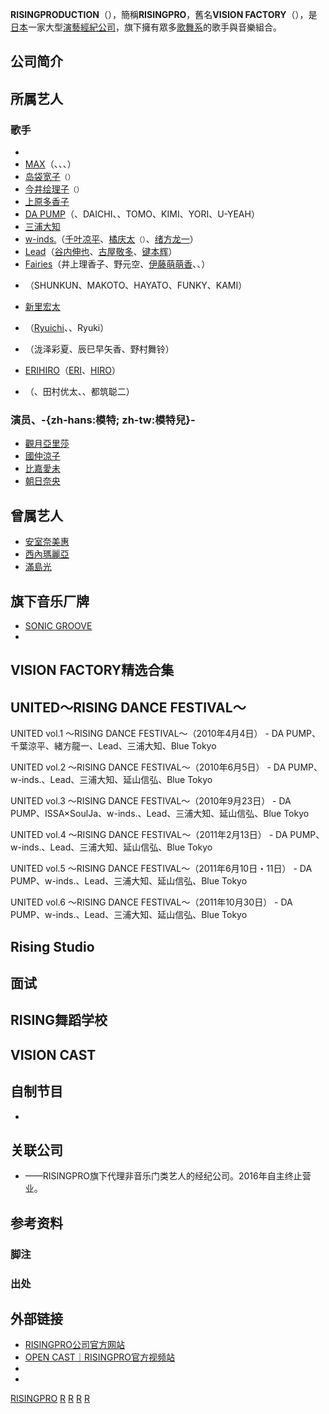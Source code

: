 {{更新|time=2019-02-07T13:13:44+00:00}}
{{noteTA
|G1 = Show
|G2 = 和製漢字
}}
{{Infobox company
| name = 株式會社RISINGPRO控股<br /><small>{{lang|ja|株式会社ライジングプロ・ホールディングス}}</small>
| name_en = RISINGPRO Holdings Co., Ltd.
| logo = RISINGPRODUCTION logo.png
| logo_size = 260px
| image =  Harajuku_Ekimae1.jpg        
| image_size = 260px
| image_caption = 位於[[原宿站|原宿站]]竹下口前及[[竹下通|竹下通]]西口旁的原宿Ash大樓，為RISINGPRO總部及其經營的「{{link-ja|原宿站前舞台|原宿駅前ステージ}}」所在地
| type = [[私人公司|私人公司]]
| native_name = 株式会社ライジングプロ・ホールディングス
| native_name_lang = ja
| other_name = {{lang|en|VISION FACTORY}}（2002年－2014年12月11日<ref name="社名変更">[http://www.rising-pro.jp/news/news_archives/news.html?aid=rising&nID=VFE12iiEkf {{lang|ja|RISINGPRODUCTION：社名変更のご案内}}]</ref>）
| foundation = 1985年7月
| defunct = <!-- {{End date|YYYY|MM|DD}} -->
| location = <li>本店所在地（公司註冊地）：<br />{{JPN}} 〒106-0032<br />[[東京都|東京都]][[港區_(東京都)|港區]][[六本木|六本木]]4丁目1番26號<br /><li>本社所在地（公司營業地）：<br />{{JPN}} 〒150-0001<br />[[東京都|東京都]][[澀谷區|澀谷區]][[神宮前_(澀谷區)|神宫前]]1丁目19番11號<br />原宿Ash大樓5樓
| area_served = {{JPN}}
| key_people = {{Link-ja|平哲夫|平哲夫}}<small>（[[代表董事|代表董事]]）</small>
| industry = [[娱乐产业|娱乐产业]]
| services = [[演员|演员]]、[[偶像_(日本)|偶像]]、[[歌手|歌手]]及[[音乐家|音乐家]]的经纪管理
| num_employees = 31人
| homepage = {{URL|www.rising-pro.jp}}
| footnotes = 1985年，{{lang|en|Rising}}制作公司（前{{lang|en|Vision Factory}}）是{{lang|en|Rising}}制作控股公司（{{lang|en|RISINGPRO}}成立时的名字）的预约代理机构。
}}

'''RISINGPRODUCTION'''（{{jpn|j=ライジングプロダクション|hg=<!--原文全為假名，此處略-->|rm=raijingu purodakushon|f=y}}），簡稱'''RISINGPRO'''，舊名'''VISION FACTORY'''（{{lang|ja|ヴィジョンファクトリー}}），是[[日本|日本]]一家大型[[演藝|演藝]][[經紀公司|經紀公司]]，旗下擁有眾多[[歌舞系|歌舞系]]的歌手與音樂組合。

== 公司简介 ==

== 所属艺人 ==
=== 歌手 ===
* {{Link-ja|荻野目洋子|荻野目洋子}}
* [[MAX_(日本音樂團體)|MAX]]（{{Link-ja|Nana (日本歌手)|Nana (歌手)|Nana}}、{{Link-ja|Lina (日本歌手)|Lina (歌手)|Lina}}、{{Link-ja|Reina (日本歌手)|Reina (歌手)|Reina}}、{{Link-ja|Mina (日本歌手)|Mina (歌手)|Mina}}）
* [[岛袋宽子|岛袋宽子]]<small>（{{lang|en|hiro}}）</small>
* [[今井绘理子|今井绘理子]]<small>（{{lang|en|elly}}）</small>
* [[上原多香子|上原多香子]]
* [[DA_PUMP|DA PUMP]]（{{link-ja|ISSA (歌手)|ISSA (歌手)|ISSA}}、DAICHI、{{Link-ja|KENZO (舞员)|KENZO (ダンサー)|KENZO}}、TOMO、KIMI、YORI、U-YEAH）
* [[三浦大知|三浦大知]]
* [[w-inds.|w-inds.]]（[[千叶凉平|千叶凉平]]、[[橘庆太|橘庆太]]<small>（{{lang|en|KEITA}}）</small>、[[绪方龙一|绪方龙一]]）
* [[Lead|Lead]]（[[谷内伸也|谷内伸也]]、[[古屋敬多|古屋敬多]]、[[键本辉|键本辉]]）
* [[Fairies|Fairies]]（井上理香子、野元空、[[伊藤萌萌香|伊藤萌萌香]]、{{Link-ja|林田真寻|林田真尋}}、{{Link-ja|下村实生|下村実生}}）
* {{Link-ja|LIFriends|LIFriends}}（SHUNKUN、MAKOTO、HAYATO、FUNKY、KAMI）
* [[新里宏太|新里宏太]]
* {{Link-ja|ALL CITY STEPPERS|ALL CITY STEPPERS}}（[[绪方龙一|Ryuichi]]、{{Link-ja|今村怜央|今村怜央|Leo}}、Ryuki）
* {{Link-ja|粉红钻石|ピンクダイヤモンド }}（泷泽彩夏、辰巳早矢香、野村舞铃）
* [[ERIHIRO|ERIHIRO]]（[[今井绘理子|ERI]]、[[岛袋宽子|HIRO]]）
* {{Link-ja|Furachinarhythm|フラチナリズム}}（{{Link-ja|モリナオフミ|モリナオフミ}}、田村优太、{{lang|ja|タケウチカズヒロ}}、都筑聪二）

=== 演员、-{zh-hans:模特; zh-tw:模特兒}- ===
*[[觀月亞里莎|觀月亞里莎]]
*[[國仲涼子|國仲涼子]]
*[[比嘉愛未|比嘉愛未]]
*[[朝日奈央|朝日奈央]]

== 曾属艺人 ==
*[[安室奈美惠|安室奈美惠]]
*[[西內瑪麗亞|西內瑪麗亞]]
*[[滿島光|滿島光]]

== 旗下音乐厂牌 ==
* [[SONIC_GROOVE|SONIC GROOVE]]
* {{Link-ja|RISING RECORDS|RISING RECORDS}}

== VISION FACTORY精选合集 ==

== UNITED～RISING DANCE FESTIVAL～ ==

UNITED vol.1 〜RISING DANCE FESTIVAL〜（2010年4月4日） - DA PUMP、千葉涼平、緒方龍一、Lead、三浦大知、Blue Tokyo

UNITED vol.2 〜RISING DANCE FESTIVAL〜（2010年6月5日） - DA PUMP、w-inds.、Lead、三浦大知、延山信弘、Blue Tokyo

UNITED vol.3 〜RISING DANCE FESTIVAL〜（2010年9月23日） - DA PUMP、ISSA×SoulJa、w-inds.、Lead、三浦大知、延山信弘、Blue Tokyo

UNITED vol.4 〜RISING DANCE FESTIVAL〜（2011年2月13日） - DA PUMP、w-inds.、Lead、三浦大知、延山信弘、Blue Tokyo

UNITED vol.5 〜RISING DANCE FESTIVAL〜（2011年6月10日・11日） - DA PUMP、w-inds.、Lead、三浦大知、延山信弘、Blue Tokyo

UNITED vol.6 〜RISING DANCE FESTIVAL〜（2011年10月30日） - DA PUMP、w-inds.、Lead、三浦大知、延山信弘、Blue Tokyo

== Rising Studio ==

== 面试 ==

== RISING舞蹈学校 ==

== VISION CAST ==

== 自制节目 ==
* {{Link-ja|Jump！Jump！Jump！|ジャンプ!ジャンプ!ジャンプ!}}

== 关联公司 ==
* {{Link-ja|PALETTE (日本经纪公司)|ぱれっと|PALETTE}}——RISINGPRO旗下代理非音乐门类艺人的经纪公司。2016年自主终止营业。

== 参考资料 ==
=== 脚注 ===
<references group="注" />

=== 出处 ===
{{Reflist}}

== 外部链接 ==
* [http://www.rising-pro.jp RISINGPRO公司官方网站]{{Wayback|url=http://www.rising-pro.jp/ |date=20190729172001 }}
* [http://www.opencast.jp OPEN CAST｜RISINGPRO官方视频站]{{Wayback|url=http://www.opencast.jp/ |date=20200803083245 }}
* {{Twitter|rising_pro_jp|RISINGPRO}}
* {{YouTube|user =VISIONFACTORYch|RISINGPRO官方YouTube频道}}

{{VISION FACTORY}}

[[Category:RISINGPRO|]]
[[Category:日本藝人經紀公司|R]]
[[Category:日本音樂事業者協會|R]]
[[Category:港區公司_(東京都)|R]]
[[Category:1985年成立的公司|R]]